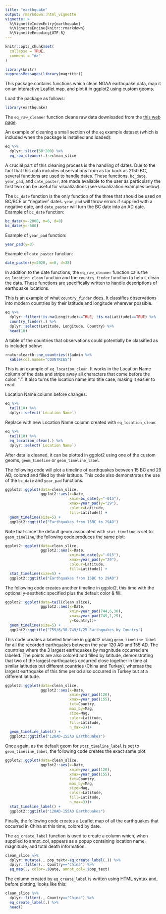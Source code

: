 ```yaml
---
title: "earthquake"
output: rmarkdown::html_vignette
vignette: >
  %\VignetteIndexEntry{earthquake}
  %\VignetteEngine{knitr::rmarkdown}
  %\VignetteEncoding{UTF-8}
---
```


```r
knitr::opts_chunk$set(
  collapse = TRUE,
  comment = "#>"
)
```

```r
library(knitr)
suppressMessages(library(magrittr))
```

This package contains functions which clean NOAA earthquake data, map it on an interactive Leaflet map, and plot it in ggplot2 using custom geoms. 

Load the package as follows: 

```r
library(earthquake)
```

The `eq_raw_cleaner` function cleans raw data downloaded from the [this web page](https://data.noaa.gov/metaview/page?xml=NOAA/NESDIS/NGDC/MGG/Hazards/iso/xml/G012153.xml&view=getDataView). 

An example of cleaning a small section of the `eq` example dataset (which is included when the package is installed and loaded):

```r
eq %>% 
  dplyr::slice(50:200) %>% 
  eq_raw_cleaner(.)->clean_slice
```

A crucial part of this cleaning process is the handling of dates. Due to the fact that this data includes observations from as far back as 2150 BC, several functions are used to handle dates. 
These functions, `bc_date`, `year_pad`, and `date_paster`, are made available to the user as particularly the first two can be useful for visualizations (see visualization examples below).

The `bc_date` function is the only function of the three that should be used on BC/BCE or "negative" dates. `year_pad` will throw errors if supplied with a negative date, and `date_paster` will turn the BC date into an AD date. 
Example of `bc_date` function: 

```r
bc_date(y=-2000, m=6, d=8)
bc_date(y=-600)
```

Example of `year_pad` function:

```r
year_pad(y=3)
```

Example of `date_paster` function: 

```r
date_paster(y=2020, m=8, d=28)
```

In addition to the date functions, the `eq_raw_cleaner` function calls the `eq_location_clean` function and the `country_finder` function to help it clean the data. These functions are specifically written to handle descriptions of earthquake locations. 

This is an example of what `country_finder` does. It classifies observations into modern countries by their latitude and longitude wherever possible. 

```r
eq %>% 
  dplyr::filter(!is.na(Longitude)==TRUE, !is.na(Latitude)==TRUE) %>% 
  country_finder(.) %>% 
  dplyr::select(Latitude, Longitude, Country) %>% 
  head(10)
```

A table of the countries that observations could potentially be classified as is included below:

```r
rnaturalearth::ne_countries()$admin %>% 
  kable(col.names="COUNTRIES")
```

This is an example of `eq_location_clean`. It works in the Location Name column of the data and strips away all characters that come before the colon ":". It also turns the location name into title case, making it easier to read. 

Location Name column before changes: 

```r
eq %>% 
  tail(10) %>% 
  dplyr::select(`Location Name`)
```

Replace with new Location Name column created with `eq_location_clean`:

```r
eq %>% 
  tail(10) %>% 
  eq_location_clean(.) %>% 
  dplyr::select(`Location Name`)
```

After data is cleaned, it can be plotted in ggplot2 using one of the custom geoms, `geom_timeline` or `geom_timeline_label`. 

The following code will plot a timeline of earthquakes between 15 BC and 29 AD, colored and filled by their latitude. 
This code also demonstrates the use of the `bc_date` and `year_pad` functions. 


```r
ggplot2::ggplot(data=clean_slice, 
                ggplot2::aes(x=Date,
                             xmin=bc_date(y="-015"),
                             xmax=year_pad(y="29"),
                             colour=Latitude,
                             fill=Latitude)) +
  geom_timeline(size=5) +
  ggplot2::ggtitle("Earthquakes from 15BC to 29AD")
```

Note that since the default geom associated with `stat_timeline` is set to `geom_timeline`, the following code produces the same plot: 

```r
ggplot2::ggplot(data=clean_slice, 
                ggplot2::aes(x=Date,
                             xmin=bc_date(y="-015"),
                             xmax=year_pad(y="29"),
                             colour=Latitude,
                             fill=Latitude)) +
  stat_timeline(size=5) +
  ggplot2::ggtitle("Earthquakes from 15BC to 29AD")
```


The following code creates another timeline in ggplot2, this time with the optional y-aesthetic specified plus the default color & fill. 

```r
ggplot2::ggplot(data=tail(clean_slice), 
                ggplot2::aes(x=Date,
                             xmin=year_pad(744,6,30),
                             xmax=year_pad(749,1,25),
                             y=Country))+
  geom_timeline(size=5) +
  ggplot2::ggtitle("755/6/30-749/1/25 Earthquakes by Country")
```

This code creates a labeled timeline in ggplot2 using `geom_timeline_label` for all the recorded earthquakes between the year 120 AD and 155 AD. The countries where the 3 largest earthquakes by magnitude occurred are labeled. The points are also colored and filled by latitude, demonstrating that two of the largest earthquakes occurred close together in time at similar latitudes but different countries (China and Turkey), whereas the largest earthquake of this time period also occurred in Turkey but at a different latitude. 

```r
ggplot2::ggplot(data=clean_slice, 
                ggplot2::aes(x=Date,
                             xmin=year_pad(120),
                             xmax=year_pad(155),
                             txt=Country,
                             max_by=Mag, 
                             size=Mag,
                             color=Latitude,
                             fill=Latitude,
                             n_max=3))+
  geom_timeline_label() +
  ggplot2::ggtitle("120AD-155AD Earthquakes")
```

Once again, as the default geom for `stat_timeline_label` is set to `geom_timeline_label`, the following code creates the exact same plot:

```r
ggplot2::ggplot(data=clean_slice, 
                ggplot2::aes(x=Date,
                             xmin=year_pad(120),
                             xmax=year_pad(155),
                             txt=Country,
                             max_by=Mag, 
                             size=Mag,
                             color=Latitude,
                             fill=Latitude,
                             n_max=3))+
  stat_timeline_label() +
  ggplot2::ggtitle("120AD-155AD Earthquakes")
```

Finally, the following code creates a Leaflet map of all the earthquakes that occurred in China at this time, colored by date. 

The `eq_create_label` function is used to create a column which, when supplied to annot_col, appears as a popup containing location name, magnitude, and total death information. 

```r
clean_slice %>% 
  dplyr::mutate(., pop_text<-eq_create_label(.)) %>% 
  dplyr::filter(., Country=="China") %>% 
  eq_map(., color=.$Date, annot_col=.$pop_text)
```

The column created by `eq_create_label` is written using HTML syntax and, before plotting, looks like this:

```r
clean_slice %>% 
  dplyr::filter(., Country=="China") %>% 
  eq_create_label(.) %>% 
  head()
```

